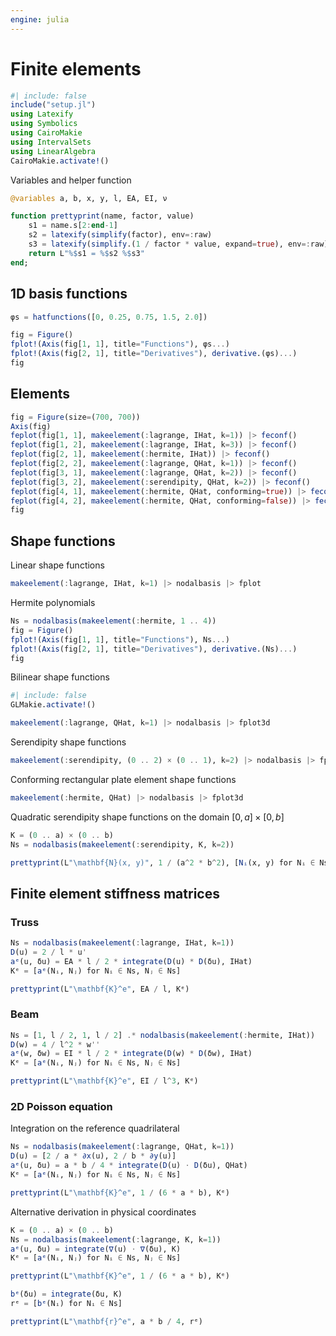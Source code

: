 ```yaml
---
engine: julia
---
```


# Finite elements

```julia
#| include: false
include("setup.jl")
using Latexify
using Symbolics
using CairoMakie
using IntervalSets
using LinearAlgebra
CairoMakie.activate!()
```

Variables and helper function

```julia
@variables a, b, x, y, l, EA, EI, ν

function prettyprint(name, factor, value)
    s1 = name.s[2:end-1]
    s2 = latexify(simplify(factor), env=:raw)
    s3 = latexify(simplify.(1 / factor * value, expand=true), env=:raw)
    return L"%$s1 = %$s2 %$s3"
end;
```

## 1D basis functions

```julia
φs = hatfunctions([0, 0.25, 0.75, 1.5, 2.0])

fig = Figure()
fplot!(Axis(fig[1, 1], title="Functions"), φs...)
fplot!(Axis(fig[2, 1], title="Derivatives"), derivative.(φs)...)
fig
```

## Elements

```julia
fig = Figure(size=(700, 700))
Axis(fig)
feplot(fig[1, 1], makeelement(:lagrange, IHat, k=1)) |> feconf()
feplot(fig[1, 2], makeelement(:lagrange, IHat, k=3)) |> feconf()
feplot(fig[2, 1], makeelement(:hermite, IHat)) |> feconf()
feplot(fig[2, 2], makeelement(:lagrange, QHat, k=1)) |> feconf()
feplot(fig[3, 1], makeelement(:lagrange, QHat, k=2)) |> feconf()
feplot(fig[3, 2], makeelement(:serendipity, QHat, k=2)) |> feconf()
feplot(fig[4, 1], makeelement(:hermite, QHat, conforming=true)) |> feconf()
feplot(fig[4, 2], makeelement(:hermite, QHat, conforming=false)) |> feconf()
fig
```

## Shape functions

Linear shape functions

```julia
makeelement(:lagrange, IHat, k=1) |> nodalbasis |> fplot
```

Hermite polynomials

```julia
Ns = nodalbasis(makeelement(:hermite, 1 .. 4))
fig = Figure()
fplot!(Axis(fig[1, 1], title="Functions"), Ns...)
fplot!(Axis(fig[2, 1], title="Derivatives"), derivative.(Ns)...)
fig
```

Bilinear shape functions

```julia
#| include: false
GLMakie.activate!()
```

```julia
makeelement(:lagrange, QHat, k=1) |> nodalbasis |> fplot3d
```

Serendipity shape functions

```julia
makeelement(:serendipity, (0 .. 2) × (0 .. 1), k=2) |> nodalbasis |> fplot3d
```

Conforming rectangular plate element shape functions

```julia
makeelement(:hermite, QHat) |> nodalbasis |> fplot3d
```

Quadratic serendipity shape functions on the domain $[0, a] \times [0, b]$

```julia
K = (0 .. a) × (0 .. b)
Ns = nodalbasis(makeelement(:serendipity, K, k=2))

prettyprint(L"\mathbf{N}(x, y)", 1 / (a^2 * b^2), [Nᵢ(x, y) for Nᵢ ∈ Ns])
```


## Finite element stiffness matrices

### Truss

```julia
Ns = nodalbasis(makeelement(:lagrange, IHat, k=1))
D(u) = 2 / l * u'
aᵉ(u, δu) = EA * l / 2 * integrate(D(u) * D(δu), IHat)
Kᵉ = [aᵉ(Nᵢ, Nⱼ) for Nᵢ ∈ Ns, Nⱼ ∈ Ns]

prettyprint(L"\mathbf{K}^e", EA / l, Kᵉ)
```

### Beam

```julia
Ns = [1, l / 2, 1, l / 2] .* nodalbasis(makeelement(:hermite, IHat))
D(w) = 4 / l^2 * w''
aᵉ(w, δw) = EI * l / 2 * integrate(D(w) * D(δw), IHat)
Kᵉ = [aᵉ(Nᵢ, Nⱼ) for Nᵢ ∈ Ns, Nⱼ ∈ Ns]

prettyprint(L"\mathbf{K}^e", EI / l^3, Kᵉ)
```

### 2D Poisson equation

Integration on the reference quadrilateral

```julia
Ns = nodalbasis(makeelement(:lagrange, QHat, k=1))
D(u) = [2 / a * ∂x(u), 2 / b * ∂y(u)]
aᵉ(u, δu) = a * b / 4 * integrate(D(u) ⋅ D(δu), QHat)
Kᵉ = [aᵉ(Nᵢ, Nⱼ) for Nᵢ ∈ Ns, Nⱼ ∈ Ns]

prettyprint(L"\mathbf{K}^e", 1 / (6 * a * b), Kᵉ)
```

Alternative derivation in physical coordinates

```julia
K = (0 .. a) × (0 .. b)
Ns = nodalbasis(makeelement(:lagrange, K, k=1))
aᵉ(u, δu) = integrate(∇(u) ⋅ ∇(δu), K)
Kᵉ = [aᵉ(Nᵢ, Nⱼ) for Nᵢ ∈ Ns, Nⱼ ∈ Ns]

prettyprint(L"\mathbf{K}^e", 1 / (6 * a * b), Kᵉ)
```

```julia
bᵉ(δu) = integrate(δu, K)
rᵉ = [bᵉ(Nᵢ) for Nᵢ ∈ Ns]

prettyprint(L"\mathbf{r}^e", a * b / 4, rᵉ)
```